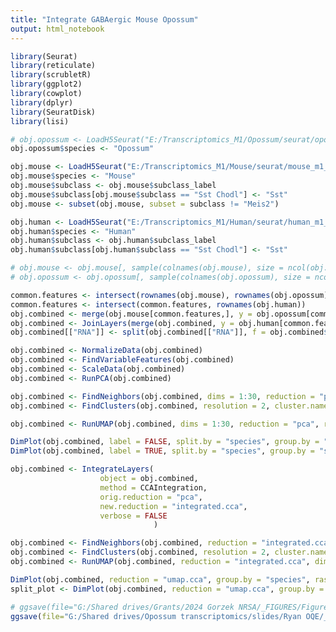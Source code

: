 ```yaml
---
title: "Integrate GABAergic Mouse Opossum"
output: html_notebook
---
```


```r

library(Seurat)
library(reticulate)
library(scrubletR)
library(ggplot2)
library(cowplot)
library(dplyr)
library(SeuratDisk)
library(lisi)

# obj.opossum <- LoadH5Seurat("E:/Transcriptomics_M1/Opossum/seurat/opossum_m1_all.h5seurat")
obj.opossum$species <- "Opossum"

obj.mouse <- LoadH5Seurat("E:/Transcriptomics_M1/Mouse/seurat/mouse_m1_all.h5seurat")
obj.mouse$species <- "Mouse"
obj.mouse$subclass <- obj.mouse$subclass_label
obj.mouse$subclass[obj.mouse$subclass == "Sst Chodl"] <- "Sst"
obj.mouse <- subset(obj.mouse, subset = subclass != "Meis2")

obj.human <- LoadH5Seurat("E:/Transcriptomics_M1/Human/seurat/human_m1_all.h5seurat")
obj.human$species <- "Human"
obj.human$subclass <- obj.human$subclass_label
obj.human$subclass[obj.human$subclass == "Sst Chodl"] <- "Sst"

# obj.mouse <- obj.mouse[, sample(colnames(obj.mouse), size = ncol(obj.human), replace = FALSE)]
# obj.opossum <- obj.opossum[, sample(colnames(obj.opossum), size = ncol(obj.human), replace = FALSE)]

```


```r

common.features <- intersect(rownames(obj.mouse), rownames(obj.opossum))
common.features <- intersect(common.features, rownames(obj.human))
obj.combined <- merge(obj.mouse[common.features,], y = obj.opossum[common.features,])
obj.combined <- JoinLayers(merge(obj.combined, y = obj.human[common.features,]))
obj.combined[["RNA"]] <- split(obj.combined[["RNA"]], f = obj.combined$species)

```

```r

obj.combined <- NormalizeData(obj.combined)
obj.combined <- FindVariableFeatures(obj.combined)
obj.combined <- ScaleData(obj.combined)
obj.combined <- RunPCA(obj.combined)

obj.combined <- FindNeighbors(obj.combined, dims = 1:30, reduction = "pca")
obj.combined <- FindClusters(obj.combined, resolution = 2, cluster.name = "unintegrated_clusters")

obj.combined <- RunUMAP(obj.combined, dims = 1:30, reduction = "pca", reduction.name = "umap.unintegrated")

```


```r

DimPlot(obj.combined, label = FALSE, split.by = "species", group.by = "sample") + NoLegend() + xlim(-15, 15) + ylim(-15, 15) + coord_equal()
DimPlot(obj.combined, label = TRUE, split.by = "species", group.by = "subclass") + NoLegend() + xlim(-15, 15) + ylim(-15, 15) + coord_equal()

```



```r

obj.combined <- IntegrateLayers(
                    object = obj.combined, 
                    method = CCAIntegration, 
                    orig.reduction = "pca", 
                    new.reduction = "integrated.cca",
                    verbose = FALSE
                                )

```


```r

obj.combined <- FindNeighbors(obj.combined, reduction = "integrated.cca", dims = 1:30)
obj.combined <- FindClusters(obj.combined, resolution = 2, cluster.name = "cca_clusters")
obj.combined <- RunUMAP(obj.combined, reduction = "integrated.cca", dims = 1:30, reduction.name = "umap.cca")

```


```r

DimPlot(obj.combined, reduction = "umap.cca", group.by = "species", raster = FALSE, shuffle = TRUE, cols = c("#909090", "#c692b8", "#EfAE70")) + xlim(-16, 16) + ylim(-16, 16) + coord_equal()
split_plot <- DimPlot(obj.combined, reduction = "umap.cca", group.by = "subclass", split.by = "species", label = FALSE, raster = FALSE, order = rev(c("Pvalb", "Sst", "Vip", "Lamp5", "Sncg")), cols = c("#589B43", "#9B53A0",  "#29589A", "#EF3C46", "#EfAE70")) + NoLegend() + xlim(-16, 16) + ylim(-16, 16) + coord_equal()

# ggsave(file="G:/Shared drives/Grants/2024 Gorzek NRSA/_FIGURES/Figure 2/UMAP_Mixed.svg", plot=mixed_plot, dpi=500)
ggsave(file="G:/Shared drives/Opossum transcriptomics/slides/Ryan OQE/_FIGURES/2. Transcriptomics/UMAP_Split.svg", plot=split_plot, dpi=500)

```

